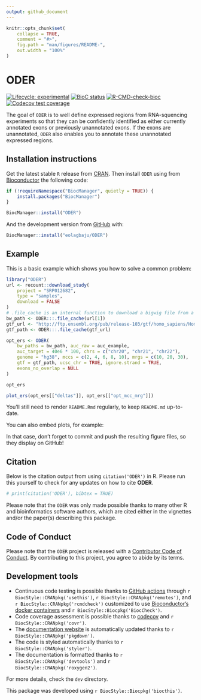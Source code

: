 ```yaml
---
output: github_document
---
```


<!-- README.md is generated from README.Rmd. Please edit that file -->

```r
knitr::opts_chunk$set(
    collapse = TRUE,
    comment = "#>",
    fig.path = "man/figures/README-",
    out.width = "100%"
)
```

# ODER

<!-- badges: start -->
[![Lifecycle: experimental](https://img.shields.io/badge/lifecycle-experimental-orange.svg)](https://lifecycle.r-lib.org/articles/stages.html#experimental)
[![BioC status](http://www.bioconductor.org/shields/build/release/bioc/ODER.svg)](https://bioconductor.org/checkResults/release/bioc-LATEST/ODER)
[![R-CMD-check-bioc](https://github.com/eolagbaju/ODER/workflows/R-CMD-check-bioc/badge.svg)](https://github.com/eolagbaju/ODER/actions)
[![Codecov test coverage](https://codecov.io/gh/eolagbaju/ODER/branch/master/graph/badge.svg)](https://codecov.io/gh/eolagbaju/ODER?branch=master)
<!-- badges: end -->

The goal of `ODER` is to well define expressed regions from RNA-squencing experiments so that they can be confidently identified as either currently annotated exons or previously unannotated exons. If the exons are unannotated, `ODER` also enables you to annotate these unannotated expressed regions.

## Installation instructions

Get the latest stable `R` release from [CRAN](http://cran.r-project.org/). Then install `ODER` using from [Bioconductor](http://bioconductor.org/) the following code:

```r
if (!requireNamespace("BiocManager", quietly = TRUE)) {
    install.packages("BiocManager")
}

BiocManager::install("ODER")
```

And the development version from [GitHub](https://github.com/eolagbaju/ODER) with:

```r
BiocManager::install("eolagbaju/ODER")
```
## Example

This is a basic example which shows you how to solve a common problem:

```r
library("ODER")
url <- recount::download_study(
    project = "SRP012682",
    type = "samples",
    download = FALSE
)
# .file_cache is an internal function to download a bigwig file from a link if the file has been downloaded recently, it will be retrieved from a cache
bw_path <- ODER:::.file_cache(url[1])
gtf_url <- "http://ftp.ensembl.org/pub/release-103/gtf/homo_sapiens/Homo_sapiens.GRCh38.103.chr.gtf.gz"
gtf_path <- ODER:::.file_cache(gtf_url)

opt_ers <- ODER(
    bw_paths = bw_path, auc_raw = auc_example,
    auc_target = 40e6 * 100, chrs = c("chr20", "chr21", "chr22"),
    genome = "hg38", mccs = c(2, 4, 6, 8, 10), mrgs = c(10, 20, 30),
    gtf = gtf_path, ucsc_chr = TRUE, ignore.strand = TRUE,
    exons_no_overlap = NULL
)

opt_ers
```


```r
plot_ers(opt_ers[["deltas"]], opt_ers[["opt_mcc_mrg"]])
```

You'll still need to render `README.Rmd` regularly, to keep `README.md` up-to-date.

You can also embed plots, for example:


In that case, don't forget to commit and push the resulting figure files, so they display on GitHub!

## Citation

Below is the citation output from using `citation('ODER')` in R. Please
run this yourself to check for any updates on how to cite __ODER__.

```r
# print(citation('ODER'), bibtex = TRUE)
```

Please note that the `ODER` was only made possible thanks to many other R and bioinformatics software authors, which are cited either in the vignettes and/or the paper(s) describing this package.

## Code of Conduct

Please note that the `ODER` project is released with a [Contributor Code of Conduct](http://bioconductor.org/about/code-of-conduct/). By contributing to this project, you agree to abide by its terms.

## Development tools

* Continuous code testing is possible thanks to [GitHub actions](https://www.tidyverse.org/blog/2020/04/usethis-1-6-0/)  through `r BiocStyle::CRANpkg('usethis')`, `r BiocStyle::CRANpkg('remotes')`, and `r BiocStyle::CRANpkg('rcmdcheck')` customized to use [Bioconductor's docker containers](https://www.bioconductor.org/help/docker/) and `r BiocStyle::Biocpkg('BiocCheck')`.
* Code coverage assessment is possible thanks to [codecov](https://codecov.io/gh) and `r BiocStyle::CRANpkg('covr')`.
* The [documentation website](http://eolagbaju.github.io/ODER) is automatically updated thanks to `r BiocStyle::CRANpkg('pkgdown')`.
* The code is styled automatically thanks to `r BiocStyle::CRANpkg('styler')`.
* The documentation is formatted thanks to `r BiocStyle::CRANpkg('devtools')` and `r BiocStyle::CRANpkg('roxygen2')`.

For more details, check the `dev` directory.

This package was developed using `r BiocStyle::Biocpkg('biocthis')`.


